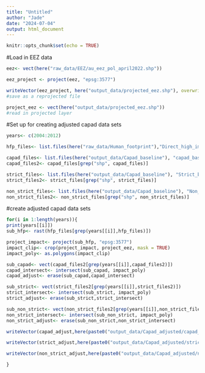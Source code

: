 ```yaml
---
title: "Untitled"
author: "Jade"
date: "2024-07-04"
output: html_document
---
```


```r
knitr::opts_chunk$set(echo = TRUE)
```

#Load in EEZ data 
```r
eez<- vect(here("raw_data/EEZ/au_eez_pol_april2022.shp"))

eez_project <- project(eez, "epsg:3577")

writeVector(eez_project, here("output_data/projected_eez.shp"), overwrite = FALSE)
#save as a reprojected file 

project_eez <- vect(here("output_data/projected_eez.shp"))
#read in projected layer 
```

#Set up for creating adjusted capad data sets 
```r
years<- c(2004:2012)

hfp_files<- list.files(here("raw_data/Human_footprint"),"Direct_high_impact",full.names = TRUE)

capad_files<- list.files(here("output_data/Capad_baseline"), "capad_baseline", full.names = TRUE)
capad_files2<- capad_files[grep("shp", capad_files)]

strict_files<- list.files(here("output_data/Capad_baseline"), "Strict_baseline", full.names = TRUE)
strict_files2<- strict_files[grep("shp", strict_files)]

non_strict_files<- list.files(here("output_data/Capad_baseline"), "Non_strict_baseline", full.names = TRUE)
non_strict_files2<- non_strict_files[grep("shp", non_strict_files)]
```


#create adjusted capad data sets 
```r
for(i in 1:length(years)){
print(years[[i]])  
sub_hfp<- rast(hfp_files[grep(years[[i]],hfp_files)])

project_impact<- project(sub_hfp, "epsg:3577")
impact_clip<- crop(project_impact, project_eez, mask = TRUE)
impact_poly<- as.polygons(impact_clip)

sub_capad<- vect(capad_files2[grep(years[[i]],capad_files2)])
capad_intersect<- intersect(sub_capad, impact_poly)
capad_adjust<- erase(sub_capad,capad_intersect)

sub_strict<- vect(strict_files2[grep(years[[i]],strict_files2)])
strict_intersect<- intersect(sub_strict, impact_poly)
strict_adjust<- erase(sub_strict,strict_intersect)

sub_non_strict<- vect(non_strict_files2[grep(years[[i]],non_strict_files2)])
non_strict_intersect<- intersect(sub_non_strict, impact_poly)
non_strict_adjust<- erase(sub_non_strict,non_strict_intersect)

writeVector(capad_adjust,here(paste0("output_data/Capad_adjusted/capad_adjust_", years[[i]],".shp")), overwrite = FALSE)

writeVector(strict_adjust,here(paste0("output_data/Capad_adjusted/strict_adjust_", years[[i]],".shp")), overwrite = FALSE)

writeVector(non_strict_adjust,here(paste0("output_data/Capad_adjusted/non_strict_adjust_", years[[i]],".shp")), overwrite = FALSE)

}
```


